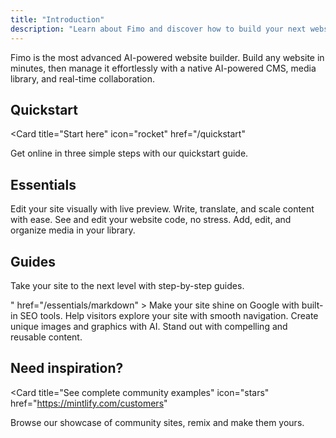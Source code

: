 ```yaml
---
title: "Introduction"
description: "Learn about Fimo and discover how to build your next website"
---
```


Fimo is the most advanced AI-powered website builder. Build any website in minutes, then manage it effortlessly with a native AI-powered CMS, media library, and real-time collaboration.

## Quickstart

<Card
  title="Start here"
  icon="rocket"
  href="/quickstart"
>
  Get online in three simple steps with our quickstart guide.
</Card>

## Essentials

<Columns cols={2}>
  <Card
    title="Preview"
    icon="arrow-pointer"
    href="/preview/introduction"
  >
    Edit your site visually with live preview.
  </Card>
  <Card
    title="Content"
    icon="pen-to-square"
    href="/content/introduction"
  >
    Write, translate, and scale content with ease.
  </Card>
  <Card
    title="Code"
    icon="code"
    href="/code/introduction"
  >
    See and edit your website code, no stress.
  </Card>
  <Card
    title="Assets"
    icon="photo-film"
    href="/api-reference/introduction"
  >
    Add, edit, and organize media in your library.
  </Card>
</Columns>

## Guides

Take your site to the next level with step-by-step guides.

<Columns cols={2}>
  <Card
    title="Optimize your SEO"
    icon="<i class="fa-solid fa-magnifying-glass"></i>"
    href="/essentials/markdown"
  >
    Make your site shine on Google with built-in SEO tools.
  </Card>
  <Card
    title="Set up navigation"
    icon="map"
    href="/essentials/code"
  >
    Help visitors explore your site with smooth navigation.
  </Card>
  <Card
    title="Generate outstanding visuals"
    icon="panorama"
    href="/essentials/images"
  >
    Create unique images and graphics with AI.
  </Card>
  <Card
    title="Write better content"
    icon="quote-left"
    href="/essentials/reusable-snippets"
  >
    Stand out with compelling and reusable content.
  </Card>
</Columns>

## Need inspiration?

<Card
  title="See complete community examples"
  icon="stars"
  href="https://mintlify.com/customers"
>
  Browse our showcase of community sites, remix and make them yours.
</Card>
